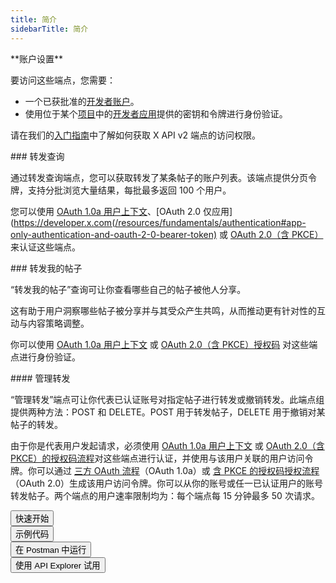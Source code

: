 ```yaml
---
title: 简介
sidebarTitle: 简介
---
```



<Note>
  **账户设置**

  要访问这些端点，您需要：

  - 一个已获批准的[开发者账户](https://developer.x.com/en/portal/petition/essential/basic-info)。
  - 使用位于某个[项目](/zh/resources/fundamentals/projects)中的[开发者应用](/zh/resources/fundamentals/developer-apps)提供的密钥和令牌进行身份验证。

  请在我们的[入门指南](/zh/x-api/getting-started/getting-access)中了解如何获取 X API v2 端点的访问权限。
</Note>

<div id="retweets-lookup">
  ### 转发查询
</div>

通过转发查询端点，您可以获取转发了某条帖子的账户列表。该端点提供分页令牌，支持分批浏览大量结果，每批最多返回 100 个用户。

您可以使用 [OAuth 1.0a 用户上下文](/zh/resources/fundamentals/authentication)、\[OAuth 2.0 仅应用]\(https://developer.x.com(/resources/fundamentals/authentication#app-only-authentication-and-oauth-2-0-bearer-token) 或 [OAuth 2.0（含 PKCE）](/zh/resources/fundamentals/authentication#oauth-2-0-authorization-code-flow-with-pkce-3) 来认证这些端点。 

<div id="retweets-of-me">
  ### 转发我的帖子
</div>

“转发我的帖子”查询可让你查看哪些自己的帖子被他人分享。

这有助于用户洞察哪些帖子被分享并与其受众产生共鸣，从而推动更有针对性的互动与内容策略调整。

你可以使用 [OAuth 1.0a 用户上下文](/zh/resources/fundamentals/authentication) 或 [OAuth 2.0（含 PKCE）授权码](/zh/resources/fundamentals/authentication#oauth-2-0-authorization-code-flow-with-pkce-2) 对这些端点进行身份验证。

<div id="manage-retweets">
  #### 管理转发
</div>

“管理转发”端点可让你代表已认证账号对指定帖子进行转发或撤销转发。此端点组提供两种方法：POST 和 DELETE。POST 用于转发帖子，DELETE 用于撤销对某帖子的转发。

由于你是代表用户发起请求，必须使用 [OAuth 1.0a 用户上下文](/zh/resources/fundamentals/authentication) 或 [OAuth 2.0（含 PKCE）的授权码流程](zh/resources/fundamentals/authentication#oauth-2-0-authorization-code-flow-with-pkce-2)对这些端点进行认证，并使用与该用户关联的用户访问令牌。你可以通过 [三方 OAuth 流程](/zh/resources/fundamentals/authentication#obtaining-access-tokens-using-3-legged-oauth-flow)（OAuth 1.0a）或 [含 PKCE 的授权码授权流程](/zh/resources/fundamentals/authentication#how-to-connect-to-endpoints-using-oauth-2-0-authorization-code-flow-with-pkce)（OAuth 2.0）生成该用户访问令牌。你可以从你的账号或任一已认证用户的账号转发帖子。两个端点的用户速率限制均为：每个端点每 15 分钟最多 50 次请求。

<Button href="/zh/x-api/posts/manage-tweets/quickstart">
  快速开始
</Button>

<br />

<Button href="https://github.com/xdevplatform/Twitter-API-v2-sample-code">
  示例代码
</Button>

<br />

<Button href="https://app.getpostman.com/run-collection/9956214-784efcda-ed4c-4491-a4c0-a26470a67400">
  在 Postman 中运行
</Button>

<br />

<Button href="https://developer.x.com/apitools/api?endpoint=%2F2%2Fusers%2F%7Bid%7D%2Fretweets&method=post">
  使用 API Explorer 试用
</Button>